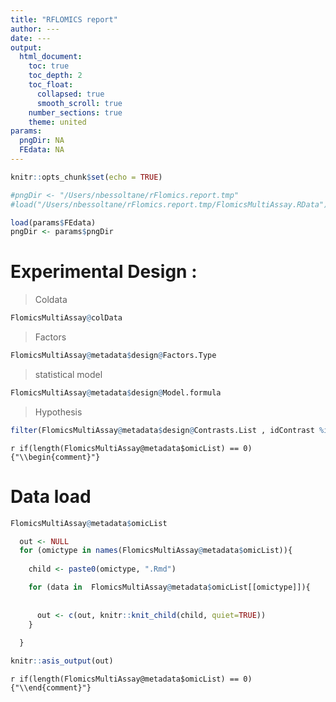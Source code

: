 ```yaml
---
title: "RFLOMICS report"
author: ---
date: ---
output: 
  html_document:
    toc: true
    toc_depth: 2
    toc_float:
      collapsed: true
      smooth_scroll: true
    number_sections: true
    theme: united
params: 
  pngDir: NA
  FEdata: NA
---
```



```r
knitr::opts_chunk$set(echo = TRUE)

```


```r


#pngDir <- "/Users/nbessoltane/rFlomics.report.tmp"
#load("/Users/nbessoltane/rFlomics.report.tmp/FlomicsMultiAssay.RData")

```



```r

load(params$FEdata)
pngDir <- params$pngDir

```



# Experimental Design :
> Coldata

```r
FlomicsMultiAssay@colData
```


> Factors

```r
FlomicsMultiAssay@metadata$design@Factors.Type
```

> statistical model

```r
FlomicsMultiAssay@metadata$design@Model.formula

```

> Hypothesis

```r
filter(FlomicsMultiAssay@metadata$design@Contrasts.List , idContrast %in% FlomicsMultiAssay@metadata$design@Contrasts.Sel) %>% select(hypoth)
```


`r if(length(FlomicsMultiAssay@metadata$omicList) == 0) {"\\begin{comment}"}`

# Data load

```r
FlomicsMultiAssay@metadata$omicList
```

```r

  out <- NULL
  for (omictype in names(FlomicsMultiAssay@metadata$omicList)){ 
    
    child <- paste0(omictype, ".Rmd")

    for (data in  FlomicsMultiAssay@metadata$omicList[[omictype]]){
      
      
      out <- c(out, knitr::knit_child(child, quiet=TRUE))  
    }
    
  }

knitr::asis_output(out)

```

`r if(length(FlomicsMultiAssay@metadata$omicList) == 0) {"\\end{comment}"}`




